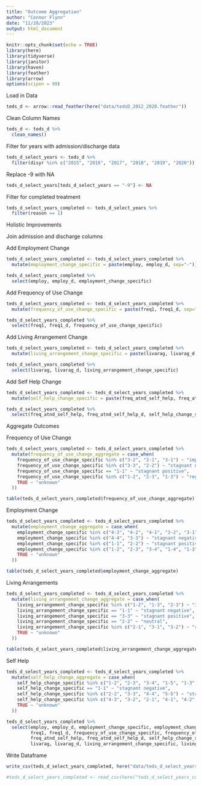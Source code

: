 ```yaml
---
title: "Outcome Aggregation"
author: "Connor Flynn"
date: "11/28/2023"
output: html_document
---
```


```r
knitr::opts_chunk$set(echo = TRUE)
library(here)
library(tidyverse)
library(janitor)
library(haven)
library(feather)
library(arrow)
options(scipen = 99)

```

Load in Data

```r
teds_d <- arrow::read_feather(here("data/tedsD_2012_2020.feather"))
```


Clean Column Names

```r
teds_d <- teds_d %>% 
  clean_names()
```


Filter for years with admission/discharge data


```r
teds_d_select_years <- teds_d %>% 
  filter(disyr %in% c("2015", "2016", "2017", "2018", "2019", "2020"))
```




Replace -9 with NA

```r
teds_d_select_years[teds_d_select_years == "-9"] <- NA
```




Filter for completed treatment

```r
teds_d_select_years_completed <- teds_d_select_years %>% 
  filter(reason == 1)
```


Holistic Improvements 

Join admission and discharge columns


Add Employment Change 

```r
teds_d_select_years_completed <- teds_d_select_years_completed %>% 
  mutate(employment_change_specific = paste(employ, employ_d, sep="-"))
```


```r
teds_d_select_years_completed %>% 
  select(employ, employ_d, employment_change_specific)
```

Add Frequency of Use Change

```r
teds_d_select_years_completed <- teds_d_select_years_completed %>% 
  mutate(frequency_of_use_change_specific = paste(freq1, freq1_d, sep="-"))
```


```r
teds_d_select_years_completed %>% 
  select(freq1, freq1_d, frequency_of_use_change_specific)
```


Add Living Arrangement Change

```r
teds_d_select_years_completed <- teds_d_select_years_completed %>% 
  mutate(living_arrangement_change_specific = paste(livarag, livarag_d, sep="-"))
```

```r
teds_d_select_years_completed %>% 
  select(livarag, livarag_d, living_arrangement_change_specific)
```


Add Self Help Change

```r
teds_d_select_years_completed <- teds_d_select_years_completed %>% 
  mutate(self_help_change_specific = paste(freq_atnd_self_help, freq_atnd_self_help_d, sep="-"))
```

```r
teds_d_select_years_completed %>% 
  select(freq_atnd_self_help, freq_atnd_self_help_d, self_help_change_specific)
```


Aggregate Outcomes

Frequency of Use Change

```r
teds_d_select_years_completed <- teds_d_select_years_completed %>%
  mutate(frequency_of_use_change_aggregate = case_when(
    frequency_of_use_change_specific %in% c("3-2", "2-1", "3-1") ~ "improvement",
    frequency_of_use_change_specific %in% c("3-3", "2-2") ~ "stagnant negative",
    frequency_of_use_change_specific == "1-1" ~ "stagnant positive",
    frequency_of_use_change_specific %in% c("1-2", "2-3", "1-3") ~ "regression",
    TRUE ~ "unknown"
  ))
```

```r
table(teds_d_select_years_completed$frequency_of_use_change_aggregate)
```



Employment Change

```r
teds_d_select_years_completed <- teds_d_select_years_completed %>%
  mutate(employment_change_aggregate = case_when(
    employment_change_specific %in% c("4-3", "4-2", "4-1", "3-2", "3-1", "2-1") ~ "improvement",
    employment_change_specific %in% c("4-4", "3-3") ~ "stagnant negative",
    employment_change_specific %in% c("1-1", "2-2") ~ "stagnant positive",
    employment_change_specific %in% c("1-2", "2-3", "3-4", "1-4", "1-3", "2-4") ~ "regression",
    TRUE ~ "unknown"
  ))
```

```r
table(teds_d_select_years_completed$employment_change_aggregate)
```

Living Arrangements


```r
teds_d_select_years_completed <- teds_d_select_years_completed %>%
  mutate(living_arrangement_change_aggregate = case_when(
    living_arrangement_change_specific %in% c("1-2", "1-3", "2-3") ~ "improvement",
    living_arrangement_change_specific == "1-1" ~ "stagnant negative",
    living_arrangement_change_specific == "3-3" ~ "stagnant positive",
    living_arrangement_change_specific == "2-2" ~ "neutral",
    living_arrangement_change_specific %in% c("2-1", "3-1", "3-2") ~ "regression",
    TRUE ~ "unknown"
  ))
```

```r
table(teds_d_select_years_completed$living_arrangement_change_aggregate)
```

Self Help

```r
teds_d_select_years_completed <- teds_d_select_years_completed %>%
  mutate(self_help_change_aggregate = case_when(
    self_help_change_specific %in% c("1-2", "2-3", "3-4", "1-5", "1-3", "1-4", "2-4") ~ "improvement",
    self_help_change_specific == "1-1" ~ "stagnant negative",
    self_help_change_specific %in% c("2-2", "3-3", "4-4", "5-5") ~ "stagnant positive",
    self_help_change_specific %in% c("4-3", "3-2", "2-1", "4-1", "4-2", "3-1" ) ~ "regression",
    TRUE ~ "unknown"
  ))
```

```r
teds_d_select_years_completed %>% 
  select(employ, employ_d, employment_change_specific, employment_change_aggregate,
         freq1, freq1_d, frequency_of_use_change_specific, frequency_of_use_change_aggregate,
         freq_atnd_self_help, freq_atnd_self_help_d, self_help_change_specific, self_help_change_aggregate,
         livarag, livarag_d, living_arrangement_change_specific, living_arrangement_change_aggregate)
```




Write Dataframe

```r
write_csv(teds_d_select_years_completed, here("data/teds_d_select_years_completed_outcomes_aggregated.csv"))

#teds_d_select_years_completed <- read_csv(here("teds_d_select_years_completed_outcomes_aggregated.csv"))
```
